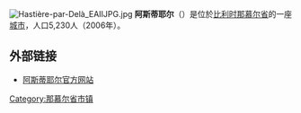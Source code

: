 {{Unreferenced|time=2018-08-17T14:08:56+00:00}}
[[File:Hastière-par-Delà_EAIIJPG.jpg|thumb]]
'''阿斯蒂耶尔'''（{{lang-fr|Hastière}}）是位於[[比利时|比利时]][[那慕尔省|那慕尔省]]的一座[[城市|城市]]，人口5,230人（2006年）。

== 外部链接 ==
* [http://www.hastiere.be/ 阿斯蒂耶尔官方网站] {{Wayback|url=http://www.hastiere.be/ |date=20080822224721 }}

{{那慕尔省市区}}

{{Belgium-geo-stub}}

{{DEFAULTSORT:Hastière}}

[[Category:那慕尔省市镇|Category:那慕尔省市镇]]